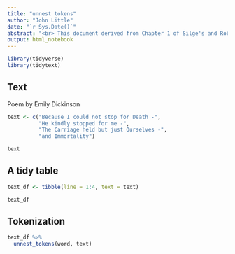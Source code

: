 ```yaml
---
title: "unnest tokens"
author: "John Little"
date: "`r Sys.Date()`"
abstract: "<br> This document derived from Chapter 1 of Silge's and Robinson's Text Minning with R<br>https://www.tidytextmining.com/tidytext.html"
output: html_notebook
---
```



```r
library(tidyverse)
library(tidytext)
```


## Text

Poem by Emily Dickinson

```r
text <- c("Because I could not stop for Death -",
          "He kindly stopped for me -",
          "The Carriage held but just Ourselves -",
          "and Immortality")

text
```

## A tidy table

```r
text_df <- tibble(line = 1:4, text = text)

text_df
```


## Tokenization

```r
text_df %>%
  unnest_tokens(word, text)
```

